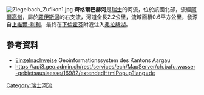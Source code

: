 [[Image:Ziegelbach_Zufikon1.jpg|right]]
'''齊格爾巴赫河'''是[[瑞士|瑞士]]的河流，位於該國北部，流經[[阿爾高州|阿爾高州]]，屬於[[羅伊斯河|羅伊斯河]]的右支流，河道全長2.2公里，流域面積0.6平方公里，發源自[[上維爾-利利|上維爾-利利]]，最終在[[下倫霍芬|下倫霍芬]]附近注入[[弗拉赫湖|弗拉赫湖]]。

==參考資料==
* [https://www.ag.ch/de/dfr/geoportal/geoportal.jsp Einzelnachweise] Geoinformationssystem des Kantons Aargau
* https://api3.geo.admin.ch/rest/services/ech/MapServer/ch.bafu.wasser-gebietsauslaesse/16982/extendedHtmlPopup?lang=de

{{Switzerland-geo-stub}}
[[Category:瑞士河流|Category:瑞士河流]]